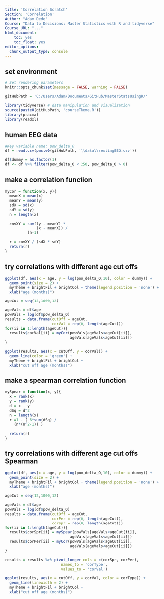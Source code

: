 ```yaml
---
title: 'Correlation Scratch'
Section: 'Correlation'
Author: "Adam Dede"
Course: "Data to Decisions: Master Statistics with R and tidyverse"
Course_URL: "..." 
html_document:
    toc: yes
    toc_float: yes
editor_options:
  chunk_output_type: console
---
```



## set environment

```r

# Set rendering parameters
knitr::opts_chunk$set(message = FALSE, warning = FALSE)

gitHubPath = 'C:/Users/Adam/Documents/GitHub/MasterStatsUsingR/'

library(tidyverse) # data manipulation and visualization
source(paste0(gitHubPath, 'courseTheme.R'))
library(pracma)
library(readxl)

```

## human EEG data 

```r

#Key variable name: pow_delta_O
df = read.csv(paste0(gitHubPath, '\\data\\restingEEG.csv'))

df$dummy = as.factor(1) 
df <- df %>% filter(pow_delta_O < 250, pow_delta_O > 0)


```

## make a correlation function

```r
myCor = function(x, y){
  meanX = mean(x)
  meanY = mean(y)
  sdX = sd(x)
  sdY = sd(y)
  n = length(x)
  
  covXY = sum((y - meanY) * 
              (x - meanX)) / 
          (n-1)
  
  r = covXY / (sdX * sdY)
  return(r)
}


```

## try correlations with different age cut offs

```r

ggplot(df, aes(x = age, y = log(pow_delta_O,10), color = dummy)) + 
  geom_point(size = 2) + 
  myTheme + brightFil + brightCol + theme(legend.position = 'none') +
  xlab("age (months)")

ageCut = seq(12,1000,12)

ageVals = df$age
powVals = log(df$pow_delta_O)
results = data.frame(cutOff = ageCut, 
                     corVal = rep(0, length(ageCut)))
for(ii in 1:length(ageCut)){
  results$corVal[ii] = myCor(powVals[ageVals<ageCut[ii]], 
                             ageVals[ageVals<ageCut[ii]])
}

ggplot(results, aes(x = cutOff, y = corVal)) +
  geom_line(color = 'green') +
  myTheme + brightFil + brightCol +
  xlab("cut off age (months)")

```

## make a spearman correlation function

```r
mySpear = function(x, y){
  x = rank(x)
  y = rank(y)
  d = x - y
  dSq = d^2
  n = length(x)
  r =1 - ( 6*sum(dSq) / 
    (n*(n^2-1)) )
 
  return(r)
}


```

## try correlations with different age cut offs Spearman

```r

ggplot(df, aes(x = age, y = log(pow_delta_O,10), color = dummy)) + 
  geom_point(size = 2) + 
  myTheme + brightFil + brightCol + theme(legend.position = 'none') +
  xlab("age (months)")

ageCut = seq(12,1000,12)

ageVals = df$age
powVals = log(df$pow_delta_O)
results = data.frame(cutOff = ageCut, 
                     corPer = rep(0, length(ageCut)), 
                     corSpr = rep(0, length(ageCut)))
for(ii in 1:length(ageCut)){
  results$corSpr[ii] = mySpear(powVals[ageVals<ageCut[ii]], 
                             ageVals[ageVals<ageCut[ii]])
  results$corPer[ii] = myCor(powVals[ageVals<ageCut[ii]], 
                             ageVals[ageVals<ageCut[ii]])
}

results = results %>% pivot_longer(cols = c(corSpr, corPer),
                         names_to = 'corType',
                         values_to = 'corVal')

ggplot(results, aes(x = cutOff, y = corVal, color = corType)) +
  geom_line(linewidth = 2) +
  myTheme + brightFil + brightCol +
  xlab("cut off age (months)")

```
